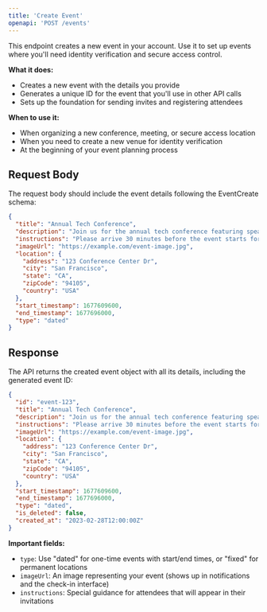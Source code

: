 ```yaml
---
title: 'Create Event'
openapi: 'POST /events'
---
```


This endpoint creates a new event in your account. Use it to set up events where you'll need identity verification and secure access control.

**What it does:**
- Creates a new event with the details you provide
- Generates a unique ID for the event that you'll use in other API calls
- Sets up the foundation for sending invites and registering attendees

**When to use it:**
- When organizing a new conference, meeting, or secure access location
- When you need to create a new venue for identity verification
- At the beginning of your event planning process

## Request Body

The request body should include the event details following the EventCreate schema:

```json
{
  "title": "Annual Tech Conference",
  "description": "Join us for the annual tech conference featuring speakers from top tech companies",
  "instructions": "Please arrive 30 minutes before the event starts for registration",
  "imageUrl": "https://example.com/event-image.jpg",
  "location": {
    "address": "123 Conference Center Dr",
    "city": "San Francisco",
    "state": "CA",
    "zipCode": "94105",
    "country": "USA"
  },
  "start_timestamp": 1677609600,
  "end_timestamp": 1677696000,
  "type": "dated"
}
```

## Response

The API returns the created event object with all its details, including the generated event ID:

```json
{
  "id": "event-123",
  "title": "Annual Tech Conference",
  "description": "Join us for the annual tech conference featuring speakers from top tech companies",
  "instructions": "Please arrive 30 minutes before the event starts for registration",
  "imageUrl": "https://example.com/event-image.jpg",
  "location": {
    "address": "123 Conference Center Dr",
    "city": "San Francisco",
    "state": "CA",
    "zipCode": "94105",
    "country": "USA"
  },
  "start_timestamp": 1677609600,
  "end_timestamp": 1677696000,
  "type": "dated",
  "is_deleted": false,
  "created_at": "2023-02-28T12:00:00Z"
}
```

**Important fields:**
- `type`: Use "dated" for one-time events with start/end times, or "fixed" for permanent locations
- `imageUrl`: An image representing your event (shows up in notifications and the check-in interface)
- `instructions`: Special guidance for attendees that will appear in their invitations 